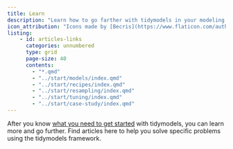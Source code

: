 ```yaml
---
title: Learn
description: "Learn how to go farther with tidymodels in your modeling and machine learning projects."
icon_attribution: "Icons made by [Becris](https://www.flaticon.com/authors/becris) from www.flaticon.com"
listing: 
    - id: articles-links
      categories: unnumbered
      type: grid
      page-size: 40
      contents:
        - "*.qmd"
        - "../start/models/index.qmd"
        - "../start/recipes/index.qmd"
        - "../start/resampling/index.qmd"
        - "../start/tuning/index.qmd"
        - "../start/case-study/index.qmd"
---
```


After you know [what you need to get started](/start/) with tidymodels, you can learn more and go further. Find articles here to help you solve specific problems using the tidymodels framework. 
 
